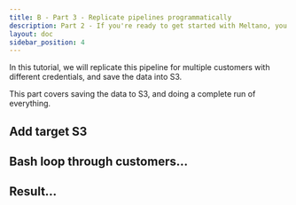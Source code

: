 ```yaml
---
title: B - Part 3 - Replicate pipelines programmatically
description: Part 2 - If you're ready to get started with Meltano, you've come to the right place!
layout: doc
sidebar_position: 4
---
```


In this tutorial, we will replicate this pipeline for multiple customers with different credentials, and save the data into S3.

This part covers saving the data to S3, and doing a complete run of everything.


## Add target S3

## Bash loop through customers...

## Result...
